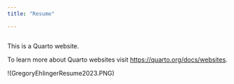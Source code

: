 ```yaml
---
title: "Resume"

---
```




```r
 


```
This is a Quarto website.

To learn more about Quarto websites visit <https://quarto.org/docs/websites>.

!(GregoryEhlingerResume2023.PNG)

